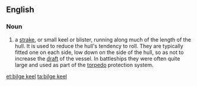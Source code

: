 <!-- image link not working? [[Image:bilgekeel.jpg|right|thumb|A bilge keel.]] -->
==English==

===Noun===
{{en-noun|head=[[bilge]] [[keel]]|s}}

# {{nautical}} a [[strake]], or small keel or blister, running along much of the length of the hull. It is used to reduce the hull's tendency to roll. They are typically fitted one on each side, low down on the side of the hull, so as not to increase the [[Draft (hull)|draft]] of the vessel. In battleships they were often quite large and used as part of the [[torpedo]] protection system.

[[et:bilge keel]]
[[ta:bilge keel]]